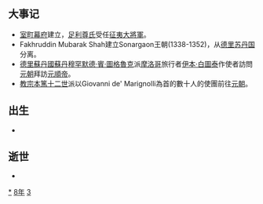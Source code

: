 {{yearTOC|1338|元'''[[至元_(元惠宗)|至元]]四年'''；越南'''[[開祐|開祐]]十年'''；日本南朝'''[[延元|延元]]三年'''，北朝'''[[建武_(後醍醐天皇)|建武]]五年'''，'''[[曆應|曆應]]元年'''}}
== 大事记 ==
* [[室町幕府|室町幕府]]建立，[[足利尊氏|足利尊氏]]受任[[征夷大將軍|征夷大將軍]]。
* Fakhruddin Mubarak Shah建立Sonargaon王朝(1338-1352)，从[[德里苏丹国|德里苏丹国]]分离。
*[[德里蘇丹國|德里蘇丹國]][[蘇丹_(稱謂)|蘇丹]][[穆罕默德·賓·圖格魯克|穆罕默德·賓·圖格魯克]]派[[摩洛哥|摩洛哥]]旅行者[[伊本·白圖泰|伊本·白圖泰]]作使者訪問[[元朝|元朝]]拜訪[[元順帝|元順帝]]。
*[[教宗本篤十二世|教宗本篤十二世]]派以Giovanni de' Marignolli為首的數十人的使團前往[[元朝|元朝]]。

== 出生 ==
*

== 逝世 ==
{{Wikisource year mention}}
*

[[Category:1338年|*]]
[[Category:1330年代|8年]]
[[Category:14世纪各年|3]]
